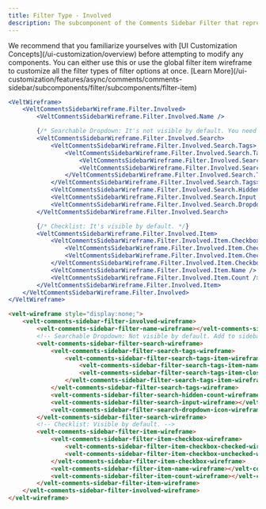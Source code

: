 ```yaml
---
title: Filter Type - Involved
description: The subcomponent of the Comments Sidebar Filter that represents the Involved filter
---
```


<Note>
We recommend that you familiarize yourselves with [UI Customization Concepts](/ui-customization/overview) before attempting to modify any components.
</Note>

<Warning>
You can either use this or use the global filter item wireframe to customize all the filter types of filter options at once. [Learn More](/ui-customization/features/async/comments/comments-sidebar/subcomponents/filter/subcomponents/filter-item)
</Warning>

<RequestExample>

```jsx React / Next.js
<VeltWireframe>
    <VeltCommentsSidebarWireframe.Filter.Involved>
        <VeltCommentsSidebarWireframe.Filter.Involved.Name />

        {/* Searchable Dropdown: It's not visible by default. You need to add the wireframe to the sidebar. */}
        <VeltCommentsSidebarWireframe.Filter.Involved.Search>
            <VeltCommentsSidebarWireframe.Filter.Involved.Search.Tags>
                <VeltCommentsSidebarWireframe.Filter.Involved.Search.Tags.Item>
                    <VeltCommentsSidebarWireframe.Filter.Involved.Search.Tags.Item.Name />
                    <VeltCommentsSidebarWireframe.Filter.Involved.Search.Tags.Item.Close />
                </VeltCommentsSidebarWireframe.Filter.Involved.Search.Tags.Item>
            </VeltCommentsSidebarWireframe.Filter.Involved.Search.Tags>
            <VeltCommentsSidebarWireframe.Filter.Involved.Search.HiddenCount />
            <VeltCommentsSidebarWireframe.Filter.Involved.Search.Input />
            <VeltCommentsSidebarWireframe.Filter.Involved.Search.DropdownIcon />
        </VeltCommentsSidebarWireframe.Filter.Involved.Search>

        {/* Checklist: It's visible by default. */}
        <VeltCommentsSidebarWireframe.Filter.Involved.Item>
            <VeltCommentsSidebarWireframe.Filter.Involved.Item.Checkbox>
                <VeltCommentsSidebarWireframe.Filter.Involved.Item.Checkbox.Checked />
                <VeltCommentsSidebarWireframe.Filter.Involved.Item.Checkbox.Unchecked />
            </VeltCommentsSidebarWireframe.Filter.Involved.Item.Checkbox>
            <VeltCommentsSidebarWireframe.Filter.Involved.Item.Name />
            <VeltCommentsSidebarWireframe.Filter.Involved.Item.Count />
        </VeltCommentsSidebarWireframe.Filter.Involved.Item>
    </VeltCommentsSidebarWireframe.Filter.Involved>
</VeltWireframe>
```


```HTML HTML  
<velt-wireframe style="display:none;">
    <velt-comments-sidebar-filter-involved-wireframe>
        <velt-comments-sidebar-filter-name-wireframe></velt-comments-sidebar-filter-name-wireframe>
        <!-- Searchable Dropdown: Not visible by default. Add to sidebar to show. -->
        <velt-comments-sidebar-filter-search-wireframe>
            <velt-comments-sidebar-filter-search-tags-wireframe>
                <velt-comments-sidebar-filter-search-tags-item-wireframe>
                    <velt-comments-sidebar-filter-search-tags-item-name-wireframe></velt-comments-sidebar-filter-search-tags-item-name-wireframe>
                    <velt-comments-sidebar-filter-search-tags-item-close-wireframe></velt-comments-sidebar-filter-search-tags-item-close-wireframe>
                </velt-comments-sidebar-filter-search-tags-item-wireframe>
            </velt-comments-sidebar-filter-search-tags-wireframe>
            <velt-comments-sidebar-filter-search-hidden-count-wireframe></velt-comments-sidebar-filter-search-hidden-count-wireframe>
            <velt-comments-sidebar-filter-search-input-wireframe></velt-comments-sidebar-filter-search-input-wireframe>
            <velt-comments-sidebar-filter-search-dropdown-icon-wireframe></velt-comments-sidebar-filter-search-dropdown-icon-wireframe>
        </velt-comments-sidebar-filter-search-wireframe>
        <!-- Checklist: Visible by default. -->
        <velt-comments-sidebar-filter-item-wireframe>
            <velt-comments-sidebar-filter-item-checkbox-wireframe>
                <velt-comments-sidebar-filter-item-checkbox-checked-wireframe></velt-comments-sidebar-filter-item-checkbox-checked-wireframe>
                <velt-comments-sidebar-filter-item-checkbox-unchecked-wireframe></velt-comments-sidebar-filter-item-checkbox-unchecked-wireframe>
            </velt-comments-sidebar-filter-item-checkbox-wireframe>
            <velt-comments-sidebar-filter-item-name-wireframe></velt-comments-sidebar-filter-item-name-wireframe>
            <velt-comments-sidebar-filter-item-count-wireframe></velt-comments-sidebar-filter-item-count-wireframe>
        </velt-comments-sidebar-filter-item-wireframe>
    </velt-comments-sidebar-filter-involved-wireframe>
</velt-wireframe>
```

</RequestExample>
